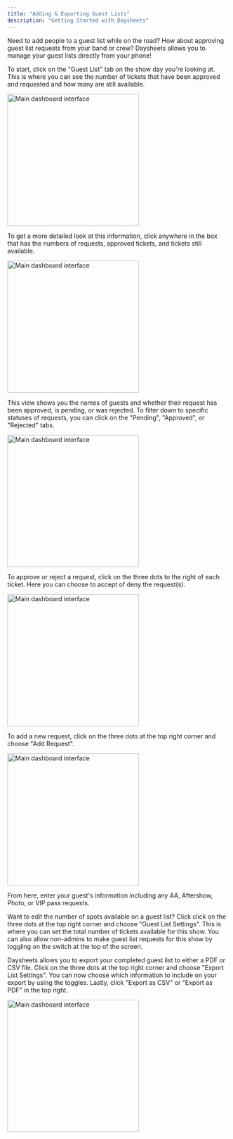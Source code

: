 ```yaml
---
title: "Adding & Exporting Guest Lists"
description: "Getting Started with Daysheets"
---
```


Need to add people to a guest list while on the road? How about approving guest list requests from your band or crew? Daysheets allows you to manage your guest lists directly from your phone!

To start, click on the "Guest List" tab on the show day you're looking at. This is where you can see the number of tickets that have been approved and requested and how many are still available.

<img
  src="/images/getting-started/download-daysheets/test.png"
  alt="Main dashboard interface"
  height="300"
  className="rounded-lg"
/>

To get a more detailed look at this information, click anywhere in the box that has the numbers of requests, approved tickets, and tickets still available.

<img
  src="/images/getting-started/download-daysheets/test.png"
  alt="Main dashboard interface"
  height="300"
  className="rounded-lg"
/>

This view shows you the names of guests and whether their request has been approved, is pending, or was rejected. To filter down to specific statuses of requests, you can click on the "Pending", "Approved", or "Rejected" tabs.

<img
  src="/images/getting-started/download-daysheets/test.png"
  alt="Main dashboard interface"
  height="300"
  className="rounded-lg"
/>

To approve or reject a request, click on the three dots to the right of each ticket. Here you can choose to accept of deny the request(s).

<img
  src="/images/getting-started/download-daysheets/test.png"
  alt="Main dashboard interface"
  height="300"
  className="rounded-lg"
/>

To add a new request, click on the three dots at the top right corner and choose "Add Request".

<img
  src="/images/getting-started/download-daysheets/test.png"
  alt="Main dashboard interface"
  height="300"
  className="rounded-lg"
/>

From here, enter your guest's information including any AA, Aftershow, Photo, or VIP pass requests.

Want to edit the number of spots available on a guest list? Click click on the three dots at the top right corner and choose "Guest List Settings". This is where you can set the total number of tickets available for this show. You can also allow non-admins to make guest list requests for this show by toggling on the switch at the top of the screen.

Daysheets allows you to export your completed guest list to either a PDF or CSV file. Click on the three dots at the top right corner and choose "Export List Settings". You can now choose which information to include on your export by using the toggles. Lastly, click "Export as CSV" or "Export as PDF" in the top right.

<img
  src="/images/getting-started/download-daysheets/test.png"
  alt="Main dashboard interface"
  height="300"
  className="rounded-lg"
/>
